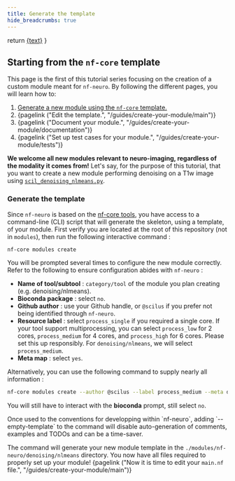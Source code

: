 ```yaml
---
title: Generate the template
hide_breadcrumbs: true
---
```



  return <a href={withBase(url)}>{text}</a>
}

## Starting from the `nf-core` template

This page is the first of this tutorial series focusing on the creation of a custom
module meant for `nf-neuro`. By following the different pages, you will learn how to:
1. [Generate a new module using the `nf-core` template.](#generate-the-template)
1. {pagelink ("Edit the template.", "/guides/create-your-module/main")}
1. {pagelink ("Document your module.", "/guides/create-your-module/documentation")}
1. {pagelink ("Set up test cases for your module.", "/guides/create-your-module/tests")}

**We welcome all new modules relevant to neuro-imaging, regardless of the modality
it comes from!** Let's say, for the purpose of this tutorial, that you want to 
create a new module performing denoising on a T1w image using 
[`scil_denoising_nlmeans.py`](https://scilpy.readthedocs.io/en/latest/scripts/scil_denoising_nlmeans.html).

### Generate the template

Since `nf-neuro` is based on the [nf-core tools](https://nf-co.re/docs/nf-core-tools),
you have access to a command-line (CLI) script that will generate the skeleton,
using a template, of your module. First verify you are located at the root of 
this repository (not in `modules`), then run the following interactive command :

```bash
nf-core modules create
```

You will be prompted several times to configure the new module correctly. Refer
to the following to ensure configuration abides with `nf-neuro` :

- **Name of tool/subtool** : `category/tool` of the module you plan creating (e.g. denoising/nlmeans).
- **Bioconda package** : select `no`.
- **Github author** : use your Github handle, or `@scilus` if you prefer not being identified through `nf-neuro`.
- **Resource label** : select `process_single` if you required a single core. If your tool
  support multiprocessing, you can select `process_low` for 2 cores, `process_medium` for
  4 cores, and `process_high` for 6 cores. Please set this up responsibly. For `denoising/nlmeans`,
  we will select `process_medium`.
- **Meta map** : select `yes`.

Alternatively, you can use the following command to supply nearly all information :

```bash
nf-core modules create --author @scilus --label process_medium --meta denoising/nlmeans
```

You will still have to interact with the **bioconda** prompt, still select `no`.

<Callout variant="info" title="Info">
  Once used to the conventions for developping within `nf-neuro`, adding `--empty-template`
  to the command will disable auto-generation of comments, examples and TODOs and
  can be a time-saver.
</Callout>

The command will generate your new module template in the `./modules/nf-neuro/denoising/nlmeans`
directory. You now have all files required to properly set up your module! {pagelink ("Now it is time to edit your `main.nf` file.", "/guides/create-your-module/main")}